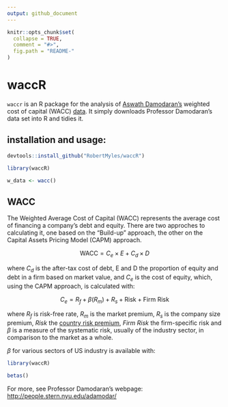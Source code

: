 ```yaml
---
output: github_document
---
```


<!-- README.md is generated from README.Rmd. Please edit that file -->

```r
knitr::opts_chunk$set(
  collapse = TRUE,
  comment = "#>",
  fig.path = "README-"
)
```

# waccR

`waccr` is an R package for the analysis of [Aswath Damodaran's](http://people.stern.nyu.edu/adamodar/New_Home_Page/home.htm) weighted cost of capital (WACC) [data](http://people.stern.nyu.edu/adamodar/New_Home_Page/datafile/wacc.htm). It simply downloads Professor Damodaran's data set into R and tidies it.   

## installation and usage: 

```r

devtools::install_github("RobertMyles/waccR")

library(waccR)

w_data <- wacc()

```

## WACC 

The Weighted Average Cost of Capital (WACC) represents the average cost of financing a
company's debt and equity. There are two approches to calculating it, one based on the "Build-up" approach, the other on the Capital Assets Pricing Model (CAPM) approach. 

$$\text{WACC} = C_e \times E + C_d \times D$$

where $C_d$ is the after-tax cost of debt, E and D the proportion of equity and debt in a firm based on market value, and $C_e$ is the cost of equity, which, using the CAPM approach, is calculated with:   

$$C_e = R_f + \beta(R_m) + R_s + \text{Risk} + \text{Firm Risk}$$ 

where $R_f$ is risk-free rate, $R_m$ is the market premium, $R_s$ is the company size premium, *Risk* the [country risk premium](https://github.com/RobertMyles/riscoBrasil), *Firm Risk* the firm-specific risk and $\beta$ is a measure of the systematic risk, usually of the industry sector, in comparison to the market as a whole.

$\beta$ for various sectors of US industry is available with:  

```r
library(waccR)
```
```r
betas()
```

For more, see Professor Damodaran's webpage: [http://people.stern.nyu.edu/adamodar/](http://people.stern.nyu.edu/adamodar/)


